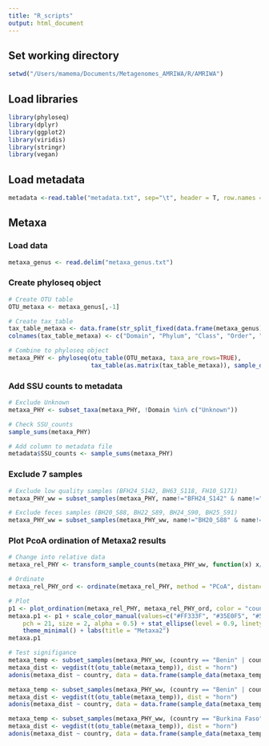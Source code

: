 ```yaml
---
title: "R_scripts"
output: html_document
---
```


## Set working directory
```r
setwd("/Users/mamema/Documents/Metagenomes_AMRIWA/R/AMRIWA")
```
## Load libraries
```r
library(phyloseq)
library(dplyr)
library(ggplot2)
library(viridis)
library(stringr)
library(vegan)
```
## Load metadata
```r
metadata <-read.table("metadata.txt", sep="\t", header = T, row.names = 1, fill = 1)
```
## Metaxa
### Load data
```r
metaxa_genus <- read.delim("metaxa_genus.txt")
```
### Create phyloseq object
```r
# Create OTU table
OTU_metaxa <- metaxa_genus[,-1]

# Create tax_table
tax_table_metaxa <- data.frame(str_split_fixed(data.frame(metaxa_genus) [,1], ";", 6))
colnames(tax_table_metaxa) <- c("Domain", "Phylum", "Class", "Order", "Family", "Genus")

# Combine to phyloseq object
metaxa_PHY <- phyloseq(otu_table(OTU_metaxa, taxa_are_rows=TRUE), 
                       tax_table(as.matrix(tax_table_metaxa)), sample_data(metadata))
```
### Add SSU counts to metadata
```r
# Exclude Unknown
metaxa_PHY <- subset_taxa(metaxa_PHY, !Domain %in% c("Unknown"))

# Check SSU_counts
sample_sums(metaxa_PHY)

# Add column to metadata file
metadata$SSU_counts <- sample_sums(metaxa_PHY)
```
### Exclude 7 samples
```r
# Exclude low quality samples (BFH24_S142, BH63_S118, FH10_S171)
metaxa_PHY_ww = subset_samples(metaxa_PHY, name!="BFH24_S142" & name!="BH63_S118" & name!="FH10_S171")

# Exclude feces samples (BH20_S88, BH22_S89, BH24_S90, BH25_S91)
metaxa_PHY_ww = subset_samples(metaxa_PHY_ww, name!="BH20_S88" & name!="BH22_S89" & name!="BH24_S90" & name!="BH25_S91")
```
### Plot PcoA ordination of Metaxa2 results
```r
# Change into relative data
metaxa_rel_PHY <- transform_sample_counts(metaxa_PHY_ww, function(x) x/sum(x))

# Ordinate
metaxa_rel_PHY_ord <- ordinate(metaxa_rel_PHY, method = "PCoA", distance = "horn")

# Plot
p1 <- plot_ordination(metaxa_rel_PHY, metaxa_rel_PHY_ord, color = "country", label = "name")
metaxa.p1 <- p1 + scale_color_manual(values=c("#FF333F", "#35E0F5", "#531592")) + geom_point(colour = "black", 
    pch = 21, size = 2, alpha = 0.5) + stat_ellipse(level = 0.9, linetype = 1) +
    theme_minimal() + labs(title = "Metaxa2")
metaxa.p1

# Test signifigance
metaxa_temp <- subset_samples(metaxa_PHY_ww, (country == "Benin" | country == "Finland"))
metaxa_dist <- vegdist(t(otu_table(metaxa_temp)), dist = "horn")
adonis(metaxa_dist ~ country, data = data.frame(sample_data(metaxa_temp), permutations = 9999))

metaxa_temp <- subset_samples(metaxa_PHY_ww, (country == "Benin" | country == "Burkina Faso"))
metaxa_dist <- vegdist(t(otu_table(metaxa_temp)), dist = "horn")
adonis(metaxa_dist ~ country, data = data.frame(sample_data(metaxa_temp), permutations = 9999))

metaxa_temp <- subset_samples(metaxa_PHY_ww, (country == "Burkina Faso" | country == "Finland"))
metaxa_dist <- vegdist(t(otu_table(metaxa_temp)), dist = "horn")
adonis(metaxa_dist ~ country, data = data.frame(sample_data(metaxa_temp), permutations = 9999))
```









